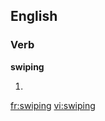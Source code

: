 
==English==

===Verb===
'''swiping'''

# {{present participle of|[[swipe]]}}

[[fr:swiping]]
[[vi:swiping]]